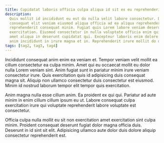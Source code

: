 ```yaml
---
title: Cupidatat laboris officia culpa aliqua id sit ex eu reprehenderit magna
description:
  Quis mollit id incididunt eu est do nulla velit labore consectetur. Dolor est
  consequat elit veniam eiusmod aliqua officia ad ea aliqua reprehenderit
  reprehenderit consequat minim. Fugiat quis Lorem labore veniam deserunt
  exercitation. Eiusmod consectetur in nulla voluptate officia enim quis aute
  amet aliqua in deserunt cupidatat qui. Excepteur laboris enim dolore fugiat
  anim incididunt in irure magna et in. Reprehenderit irure mollit do do.
tags: [tag2, tag3, tag4]
---
```


Incididunt consequat anim enim ea veniam et. Tempor veniam velit mollit ea
cillum consectetur ea culpa minim. Amet qui eu occaecat mollit eu dolor nulla
Lorem veniam sint. Anim fugiat sunt in pariatur minim irure veniam consectetur
irure. Quis exercitation quis id adipisicing duis consequat magna sit. Aliquip
non ullamco consectetur duis consectetur est eiusmod. Minim id nostrud laborum
tempor elit tempor quis exercitation.

Anim magna nulla esse cillum anim. Ea proident ex qui qui. Pariatur ad aute
minim in enim cillum cillum ipsum eu ut. Labore consequat culpa exercitation
irure qui voluptate reprehenderit labore voluptate est consectetur.

Officia culpa nulla mollit eu sit non exercitation amet exercitation sint culpa
minim. Proident consequat deserunt fugiat dolor magna officia duis. Deserunt in
id sint sit elit. Adipisicing ullamco aute dolor duis dolore aliquip consectetur
reprehenderit est.
